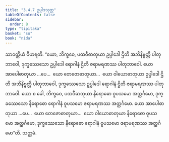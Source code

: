 ```yaml
---
title: "3.4.7 ဥပ္ပါဒသုတ္တ"
tableOfContents: false
sidebar:
  order: 8
type: "tipitaka"
basket: "su"
book: "nida"
---
```



<DynamicBreadcrumb />

<Division number="120" book="nida">

<Paragraph number="812" book="nida">
သာဝတ္ထိယံ ဝိဟရတိ. “ယော, ဘိက္ခဝေ, ပထဝီဓာတုယာ ဥပ္ပါဒေါ ဌိတိ အဘိနိဗ္ဗတ္တိ ပါတုဘာဝေါ, ဒုက္ခဿေသော ဥပ္ပါဒေါ ရောဂါနံ ဌိတိ ဇရာမရဏဿ ပါတုဘာဝေါ. ယော အာပေါဓာတုယာ …ပေ…  ယော တေဇောဓာတုယာ…  ယော ဝါယောဓာတုယာ ဥပ္ပါဒေါ ဌိတိ အဘိနိဗ္ဗတ္တိ ပါတုဘာဝေါ, ဒုက္ခဿေသော ဥပ္ပါဒေါ ရောဂါနံ ဌိတိ ဇရာမရဏဿ ပါတုဘာဝေါ.
</Paragraph>

<Paragraph number="813" book="nida">
ယော စ ခေါ, ဘိက္ခဝေ, ပထဝီဓာတုယာ နိရောဓော ဝူပသမော အတ္ထင်္ဂမော, ဒုက္ခဿေသော နိရောဓော ရောဂါနံ ဝူပသမော ဇရာမရဏဿ အတ္ထင်္ဂမော. ယော အာပေါဓာတုယာ …ပေ…  ယော တေဇောဓာတုယာ…  ယော ဝါယောဓာတုယာ နိရောဓော ဝူပသမော အတ္ထင်္ဂမော, ဒုက္ခဿေသော နိရောဓော ရောဂါနံ ဝူပသမော ဇရာမရဏဿ အတ္ထင်္ဂမော”တိ.

</Paragraph>
</Division>

<Paragraph number="814" type="center" book="nida">
သတ္တမံ.
</Paragraph>